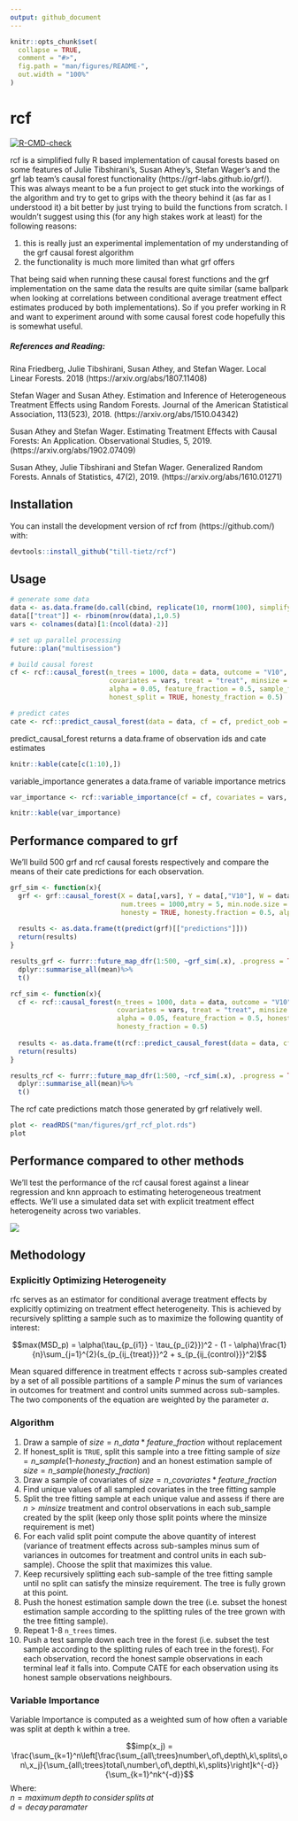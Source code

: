 ```yaml
---
output: github_document
---
```


<!-- README.md is generated from README.Rmd. Please edit that file -->

```r
knitr::opts_chunk$set(
  collapse = TRUE,
  comment = "#>",
  fig.path = "man/figures/README-",
  out.width = "100%"
)
```

# rcf

<!-- badges: start -->
[![R-CMD-check](https://github.com/till-tietz/rcf/workflows/R-CMD-check/badge.svg)](https://github.com/till-tietz/rcf/actions)
<!-- badges: end -->

rcf is a simplified fully R based implementation of causal forests based on some features of Julie Tibshirani’s, Susan Athey’s, Stefan Wager’s and the grf lab team's causal forest functionality (https://grf-labs.github.io/grf/).
This was always meant to be a fun project to get stuck into the workings of the algorithm and try to get to grips with the theory behind it
(as far as I understood it) a bit better by just trying to build the functions from scratch. I wouldn't suggest using this (for any high stakes 
work at least) for the following reasons:

  1. this is really just an experimental implementation of my understanding of the grf causal forest algorithm
  2. the functionality is much more limited than what grf offers
 
That being said when running these causal forest functions and the grf implementation on the same data the results are quite similar 
(same ballpark when looking at correlations between conditional average treatment effect estimates produced by both implementations). 
So if you prefer working in R and want to experiment around with some causal forest code hopefully this is somewhat useful. 

##### References and Reading: 

  Rina Friedberg, Julie Tibshirani, Susan Athey, and Stefan Wager. Local Linear Forests. 2018 
  (https://arxiv.org/abs/1807.11408)
  
  Stefan Wager and Susan Athey. Estimation and Inference of Heterogeneous Treatment Effects using Random Forests. Journal of the American Statistical Association, 113(523), 2018.
  (https://arxiv.org/abs/1510.04342)
  
  Susan Athey and Stefan Wager. Estimating Treatment Effects with Causal Forests: An Application. Observational Studies, 5, 2019. 
  (https://arxiv.org/abs/1902.07409)
  
  Susan Athey, Julie Tibshirani and Stefan Wager. Generalized Random Forests. Annals of Statistics, 47(2), 2019. 
  (https://arxiv.org/abs/1610.01271)


## Installation

You can install the development version of rcf from (https://github.com/) with:

```r
devtools::install_github("till-tietz/rcf")
```

## Usage 

```r
# generate some data
data <- as.data.frame(do.call(cbind, replicate(10, rnorm(100), simplify=FALSE)))
data[["treat"]] <- rbinom(nrow(data),1,0.5)
vars <- colnames(data)[1:(ncol(data)-2)]

# set up parallel processing 
future::plan("multisession")

# build causal forest 
cf <- rcf::causal_forest(n_trees = 1000, data = data, outcome = "V10",
                         covariates = vars, treat = "treat", minsize = 5,
                         alpha = 0.05, feature_fraction = 0.5, sample_fraction = 0.5,
                         honest_split = TRUE, honesty_fraction = 0.5)

# predict cates
cate <- rcf::predict_causal_forest(data = data, cf = cf, predict_oob = TRUE)
```

predict_causal_forest returns a data.frame of observation ids and cate estimates

```r
knitr::kable(cate[c(1:10),])
```

variable_importance generates a data.frame of variable importance metrics 
```r
var_importance <- rcf::variable_importance(cf = cf, covariates = vars, n = 4, d = 2)
```

```r
knitr::kable(var_importance)
```


## Performance compared to grf 

We'll build 500 grf and rcf causal forests respectively and compare the means of their cate predictions for each observation. 

```r
grf_sim <- function(x){
  grf <- grf::causal_forest(X = data[,vars], Y = data[,"V10"], W = data[,"treat"],
                            num.trees = 1000,mtry = 5, min.node.size = 5,
                            honesty = TRUE, honesty.fraction = 0.5, alpha = 0.05)
  
  results <- as.data.frame(t(predict(grf)[["predictions"]]))
  return(results)
}

results_grf <- furrr::future_map_dfr(1:500, ~grf_sim(.x), .progress = TRUE)%>%
  dplyr::summarise_all(mean)%>%
  t()

rcf_sim <- function(x){
  cf <- rcf::causal_forest(n_trees = 1000, data = data, outcome = "V10",
                           covariates = vars, treat = "treat", minsize = 5,
                           alpha = 0.05, feature_fraction = 0.5, honest_split = TRUE,
                           honesty_fraction = 0.5)
  
  results <- as.data.frame(t(rcf::predict_causal_forest(data = data, cf = cf, predict_obb = TRUE)[["cate"]]))
  return(results)
}

results_rcf <- furrr::future_map_dfr(1:500, ~rcf_sim(.x), .progress = TRUE)%>%
  dplyr::summarise_all(mean)%>%
  t()

```

The rcf cate predictions match those generated by grf relatively well. 

```r
plot <- readRDS("man/figures/grf_rcf_plot.rds")
plot
```


## Performance compared to other methods 

We'll test the performance of the rcf causal forest against a linear regression and knn approach to estimating heterogeneous treatment effects. We'll use a simulated data set with explicit treatment effect heterogeneity across two variables. 

![](man/figures/performance.png)

## Methodology

### Explicitly Optimizing Heterogeneity

rfc serves as an estimator for conditional average treatment effects by explicitly 
optimizing on treatment effect heterogeneity. This is achieved by recursively splitting a sample such as to maximize the following quantity of interest: 

$$max(MSD_p) = \alpha(\tau_{p_{i1}} - \tau_{p_{i2}})^2 - (1 - \alpha)\frac{1}{n}\sum_{j=1}^{2}(s_{p_{ij_{treat}}}^2 + s_{p_{ij_{control}}}^2)$$


Mean squared difference in treatment effects $\tau$ across sub-samples created by a set of all possible partitions of a sample $P$ minus the sum of variances in outcomes for treatment and control units summed across sub-samples. The two components of the equation are weighted by the parameter $\alpha$. 

### Algorithm

  1. Draw a sample of $size = n\_data * feature\_fraction$ without replacement 
  2. If honest_split is `TRUE`, split this sample into a tree fitting sample of $size = n\_sample(1 – honesty\_fraction)$ and an honest estimation sample of $size = n\_sample(honesty\_fraction)$ 
  3. Draw a sample of covariates of $size = n\_covariates * feature\_fraction$ 
  4. Find unique values of all sampled covariates in the tree fitting sample 
  5. Split the tree fitting sample at each unique value and assess if there are $n > minsize$ treatment and control observations in each sub_sample created by the split (keep only those split points where the minsize requirement is met) 
  6. For each valid split point compute the above quantity of interest (variance of treatment effects across sub-samples minus sum of variances in outcomes for treatment 
and control units in each sub-sample). Choose the split that maximizes this value.
  7. Keep recursively splitting each sub-sample of the tree fitting sample until no split can satisfy the minsize requirement. The tree is fully grown at this point.
  8. Push the honest estimation sample down the tree (i.e. subset the honest estimation 
sample according to the splitting rules of the tree grown with the tree fitting sample).
  9. Repeat 1-8 `n_trees` times. 
  10. Push a test sample down each tree in the forest (i.e. subset the test sample according to the splitting rules of each tree in the forest). For each observation, record the honest sample observations in each terminal leaf it falls into. Compute CATE for each observation using its honest sample observations neighbours. 
  
### Variable Importance 

Variable Importance is computed as a weighted sum of how often a variable was split at depth k within a tree. 

$$imp(x_j) = \frac{\sum_{k=1}^n\left[\frac{\sum_{all\;trees}number\,of\,depth\,k\,splits\,on\,x_j}{\sum_{all\;trees}total\,number\,of\,depth\,k\,splits}\right]k^{-d}}{\sum_{k=1}^nk^{-d}}$$
Where: \
$n = maximum\,depth\,to\,consider\,splits\,at$ \
$d = decay\,paramater$
